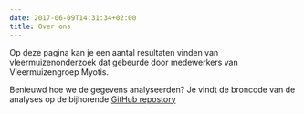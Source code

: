 ```yaml
---
date: 2017-06-09T14:31:34+02:00
title: Over ons
---
```


Op deze pagina kan je een aantal resultaten vinden van vleermuizenonderzoek dat gebeurde door medewerkers van Vleermuizengroep Myotis.

Benieuwd hoe we de gegevens analyseerden? Je vindt de broncode van de analyses op de bijhorende [GitHub repostory](https://www.github.com/emarginatus/bat_survey)
